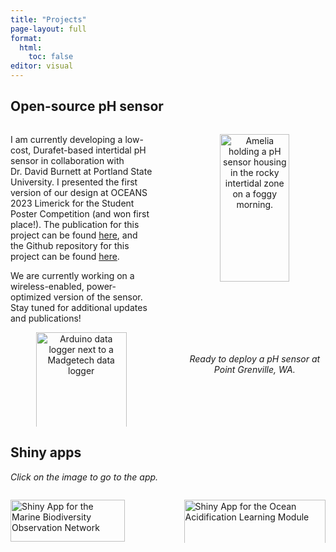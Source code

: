 ```yaml
---
title: "Projects"
page-layout: full
format:
  html:
    toc: false
editor: visual
---
```


## Open-source pH sensor

::: columns
::: {.column width="49%"}
I am currently developing a low-cost, Durafet-based intertidal pH sensor in collaboration with Dr. David Burnett at Portland State University. I presented the first version of our design at OCEANS 2023 Limerick for the Student Poster Competition (and won first place!). The publication for this project can be found <a href="https://ameliaritger.github.io/publications.html">here</a>, and the Github repository for this project can be found <a href="https://github.com/ameliaritger/arduino-ph-sensor" target="_blank">here</a>.

We are currently working on a wireless-enabled, power-optimized version of the sensor. Stay tuned for additional updates and publications!

<center>

<p><img src="images/arduino-comparison.jpg" alt="Arduino data logger next to a Madgetech data logger" width="80%"/></p>

</center>

<i>New design data logger (left, black/blue) alongside old design data logger (right, green).</i>
:::

::: {.column width="2%"}
:::

::: {.column width="49%"}
<center>

<p><img src="images/amelia-ph-sensor.jpg" alt="Amelia holding a pH sensor housing in the rocky intertidal zone on a foggy morning." width="70%"/></p>

<i>Ready to deploy a pH sensor at Point Grenville, WA.</i>

</center>
:::
:::

## Shiny apps

<i>Click on the image to go to the app.</i>

::: columns
::: {.column width="49%"}
<p><a href="https://ameliaritger.shinyapps.io/mbon-shiny-app/" target="_blank"><img src="images/shiny-mbon.png" alt="Shiny App for the Marine Biodiversity Observation Network" width="90%"/></a></p>
:::

::: {.column width="2%"}
:::

::: {.column width="49%"}
<p><a href="https://ameliaritger.shinyapps.io/intertidal-oa-module/" target="_blank"><img src="images/shiny-oa-module.png" alt="Shiny App for the Ocean Acidification Learning Module" width="100%"/></a></p>
:::
:::
